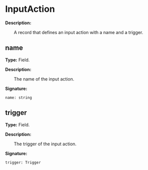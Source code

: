 
# InputAction

**Description:**

&emsp;&emsp;A record that defines an input action with a name and a trigger.

## name

**Type:** Field.

**Description:**

&emsp;&emsp;The name of the input action.

**Signature:**
```tl
name: string
```

## trigger

**Type:** Field.

**Description:**

&emsp;&emsp;The trigger of the input action.

**Signature:**
```tl
trigger: Trigger
```